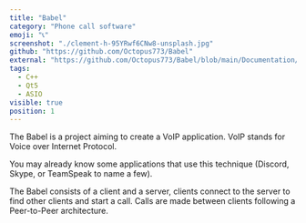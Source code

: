 ```yaml
---
title: "Babel"
category: "Phone call software"
emoji: "📞"
screenshot: "./clement-h-95YRwf6CNw8-unsplash.jpg"
github: "https://github.com/Octopus773/Babel"
external: "https://github.com/Octopus773/Babel/blob/main/Documentation/UserDocumentation.md"
tags:
  - C++
  - Qt5
  - ASIO
visible: true
position: 1
---
```


The Babel is a project aiming to create a VoIP application. VoIP stands for Voice over Internet Protocol.

You may already know some applications that use this technique (Discord, Skype, or TeamSpeak to name a few).

The Babel consists of a client and a server, clients connect to the server to find other clients and start a call. Calls are made between clients following a Peer-to-Peer architecture.